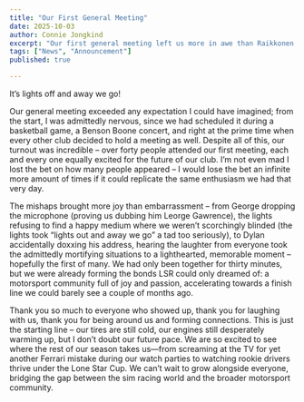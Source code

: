 ```yaml
---
title: "Our First General Meeting"
date: 2025-10-03
author: Connie Jongkind
excerpt: "Our first general meeting left us more in awe than Raikkonen's 2007 championship win margin. We are so excited to see how much more we can grow from here!"
tags: ["News", "Announcement"]
published: true

---
```

It’s lights off and away we go! 

Our general meeting exceeded any expectation I could have imagined; from the start, I was admittedly nervous, since we had scheduled it during a basketball game, a Benson Boone concert, and right at the prime time when every other club decided to hold a meeting as well. Despite all of this, our turnout was incredible – over forty people attended our first meeting, each and every one equally excited for the future of our club. I’m not even mad I lost the bet on how many people appeared – I would lose the bet an infinite more amount of times if it could replicate the same enthusiasm we had that very day.

The mishaps brought more joy than embarrassment – from George dropping the microphone (proving us dubbing him Leorge Gawrence), the lights refusing to find a happy medium where we weren’t scorchingly blinded (the lights took “lights out and away we go” a tad too seriously), to Dylan accidentally doxxing his address, hearing the laughter from everyone took the admittedly mortifying situations to a lighthearted, memorable moment – hopefully the first of many. We had only been together for thirty minutes, but we were already forming the bonds LSR could only dreamed of: a motorsport community full of joy and passion, accelerating towards a finish line we could barely see a couple of months ago.

Thank you so much to everyone who showed up, thank you for laughing with us, thank you for being around us and forming connections. This is just the starting line – our tires are still cold, our engines still desperately warming up, but I don’t doubt our future pace. We are so excited to see where the rest of our season takes us—from screaming at the TV for yet another Ferrari mistake during our watch parties to watching rookie drivers thrive under the Lone Star Cup. We can’t wait to grow alongside everyone, bridging the gap between the sim racing world and the broader motorsport community.
